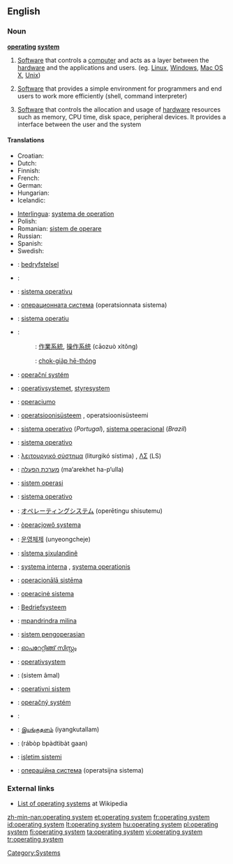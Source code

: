 ==English==

{{wikipedia}}

===Noun===
'''[[operating]] [[system]]'''

# {{software}} [[Software]] that controls a [[computer]] and acts as a layer between the [[hardware]] and the applications and users. (eg. [[Linux]], [[Windows]], [[Mac OS X]], [[Unix]])
# {{software}} [[Software]] that provides a simple environment for programmers and end users to work more efficiently (shell, command interpreter)
# {{software}} [[Software]] that controls the allocation and usage of [[hardware]] resources such as memory, CPU time, disk space, peripheral devices. It provides a interface between the user and the system

====Translations====
{{trans-top|software which controls computer}}
* Croatian: {{t-|hr|operacijski sustav|m|alt=operácījskī sústav}}
* Dutch: {{t+|nl|besturingssysteem|n}}
* Finnish: {{t+|fi|käyttöjärjestelmä}}
* French: {{t+|fr|système d’exploitation|m}}
* German: {{t+|de|Betriebssystem|n}}
* Hungarian: {{t|hu|operációs rendszer}}
* Icelandic: {{t-|is|stýrikerfi}}
{{trans-mid}}
* [[Interlingua]]: [[systema de operation]]
* Polish: {{t+|pl|system operacyjny|m}}
* Romanian: [[sistem de operare]] {{n}}
* Russian: {{t-|ru|операционная система|f|tr=op'eraciónnaja sist'émaf|sc=Cyrl}}
* Spanish: {{t+|es|sistema operativo|m}}
* Swedish: {{t+|sv|operativsystem}}
{{trans-bottom}}

{{trans-top|software which provides simple environment}}
{{trans-mid}}
{{trans-bottom}}

{{checktrans-top}}
* {{ttbc|Afrikaans}}: [[bedryfstelsel]]
* {{ttbc|Arabic}}: {{Arab|[[نظام تشغيل]]}} {{IPAchar|(niʐám tašğíl)}} {{m}}
* {{ttbc|Asturian}}: [[sistema operativu]] {{m}}
* {{ttbc|Bulgarian}}: [[операционната система]] (operatsionnata sistema) {{f}}
* {{ttbc|Catalan}}: [[sistema operatiu]] {{m}}
* {{ttbc|Chinese}}:
*: {{ttbc|Mandarin}}: [[作業系統]], [[操作系统]] (cāozuò xìtǒng)
*: {{ttbc|Min Nan}}: [[chok-gia̍p hē-thóng]]
* {{ttbc|Czech}}: [[operační systém]] {{m}}
* {{ttbc|Danish}}: [[operativsystemet]], [[styresystem]]
* {{ttbc|Esperanto}}: [[operaciumo]]
* {{ttbc|Estonian}}: [[operatsioonisüsteem]] {{s}}, operatsioonisüsteemi {{p}}
* {{ttbc|Portuguese}}: [[sistema operativo]] {{m}} (''Portugal''), [[sistema operacional]] {{m}} (''Brazil'')
* {{ttbc|Galician}}: [[sistema operativo]] {{m}}
* {{ttbc|Greek}}: [[λειτουργικό σύστημα]] (liturgikó sístima) {{n}}, [[ΛΣ]] (LS)
* {{ttbc|Hebrew}}: [[מערכת הפעלה]] (ma‘arekhet ha-p‘ulla)
* {{ttbc|Indonesian}}: [[sistem operasi]]
* {{ttbc|Italian}}: [[sistema operativo]] {{m}}
* {{ttbc|Japanese}}: [[オペレーティングシステム]] (operētingu shisutemu)
{{checktrans-mid}}
* {{ttbc|Kashubian}}: [[òperacjowô systema]]
* {{ttbc|Korean}}: [[운영체제]] (unyeongcheje)
* {{ttbc|Kurdish}}: [[sîstema şixulandinê]]
* {{ttbc|Latin}}: [[systema interna]] {{f}}, [[systema operationis]] {{f}}
* {{ttbc|Latvian}}: [[operacionālā sistēma]]
* {{ttbc|Lithuanian}}: [[operacinė sistema]]
* {{ttbc|Low Saxon}}: [[Bedriefsysteem]]
* {{ttbc|Malagasy}}: [[mpandrindra milina]]
* {{ttbc|Malay}}: [[sistem pengoperasian]]
* {{ttbc|Malayalam}}: [[ഓപറേറ്റിങ്ങ് സിസ്റ്റം]]
* {{ttbc|Norwegian}}: [[operativsystem]]
* {{ttbc|Persian}}: {{fa-Arab|[[سیستم عامل]]}} (sistem âmal)
* {{ttbc|Serbian}}: [[operativni sistem]]
* {{ttbc|Slovak}}: [[operačný systém]] {{m}}
* {{ttbc|Slovene}}: {{t-|sl|operacijski sistem}}
* {{ttbc|Tamil}}: [[இயங்குதளம்]] (iyangkutallam)
* {{ttbc|Thai}}: {{Thai|[[ระบบปฏิบัติการ]]}} (rábòp bpàdtìbàt gaan)
* {{ttbc|Turkish}}: [[işletim sistemi]]
* {{ttbc|Ukrainian}}: [[операційна система]] (operatsijna sistema) {{f}}
{{checktrans-bottom}}

===External links===
* [[w:List of operating systems|List of operating systems]] at Wikipedia

[[Category:Systems]]

[[zh-min-nan:operating system]]
[[et:operating system]]
[[fr:operating system]]
[[id:operating system]]
[[lt:operating system]]
[[hu:operating system]]
[[pl:operating system]]
[[fi:operating system]]
[[ta:operating system]]
[[vi:operating system]]
[[tr:operating system]]